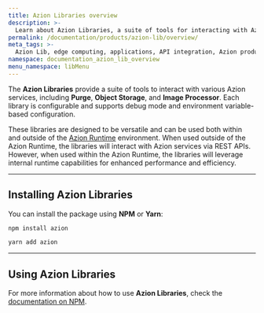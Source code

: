 ```yaml
---
title: Azion Libraries overview
description: >-
  Learn about Azion Libraries, a suite of tools for interacting with Azion services, products, and utilities.
permalink: /documentation/products/azion-lib/overview/
meta_tags: >-
  Azion Lib, edge computing, applications, API integration, Azion products
namespace: documentation_azion_lib_overview
menu_namespace: libMenu
---
```



The **Azion Libraries** provide a suite of tools to interact with various Azion services, including **Purge**, **Object Storage**, and **Image Processor**. Each library is configurable and supports debug mode and environment variable-based configuration.

These libraries are designed to be versatile and can be used both within and outside of the [Azion Runtime](/en/documentation/runtime/overview/) environment. When used outside of the Azion Runtime, the libraries will interact with Azion services via REST APIs. However, when used within the Azion Runtime, the libraries will leverage internal runtime capabilities for enhanced performance and efficiency.

---

## Installing Azion Libraries

You can install the package using **NPM** or **Yarn**:

```bash
npm install azion
```

```bash
yarn add azion
```

---

## Using Azion Libraries

For more information about how to use **Azion Libraries**, check the [documentation on NPM](https://www.npmjs.com/package/azion).

<LinkButton link="/en/documentation/products/azion-lib/client/" label="Go to Azion Libraries `Client`" severity="secondary" />
<LinkButton link="/en/documentation/products/azion-lib/config/" label="Go to Azion Libraries `Config`" severity="secondary" />

